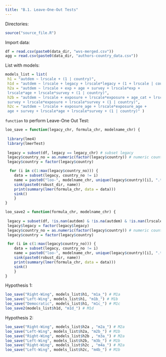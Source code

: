 ```yaml
---
title: "B.1. Leave-One-Out Tests"
---
```


Directories:
```r
source("source_file.R")
```

Import data:
```r
df = read.csv(paste0(data_dir, "wvs-merged.csv"))
agg = read.csv(paste0(data_dir, "authors-country_data.csv"))
```

List with models:
```r
models_list = list(
 h1 = "autdem ~ lrscale + (1 | country)",
 h1d = "autdem ~ lrscale + legacy + lrscale*legacy + (1 + lrscale | country)",
 h2a = "autdem ~ lrscale + exp + age + survey + lrscale*exp + 
 lrscale*age + lrscale*survey + (1 | country)",
 h2b = "autdem ~ lrscale + exposure + lrscale*exposure + age_cat + lrscale*age_cat + 
 survey + lrscale*exposure + lrscale*survey + (1 | country)",
 h2c = "autdem ~ lrscale + exposure_age + lrscale*exposure_age + 
 age + survey + lrscale*age + lrscale*survey + (1 | country)" )
```

`function` to perform Leave-One Out Test:
```r
loo_save = function(legacy_chr, formula_chr, modelname_chr) {
 
 library(lme4)
 library(lmerTest)
 
 legacy = subset(df, legacy == legacy_chr) # subset legacy
 legacy$country_no = as.numeric(factor(legacy$country)) # numeric country identifyer
 legacy$country = factor(legacy$country)

  for (i in c(1:max(legacy$country_no))) {
    data = subset(legacy, country_no != i)
    name = paste0("loo-", modelname_chr, unique(legacy$country)[i], ".txt")
    sink(paste0(robust_dir, name))
    print(summary(lmer(formula_chr, data = data)))
    sink()
    } 
}

loo_save2 = function(formula_chr, modelname_chr) {
 
 legacy = subset(df, !is.nan(autdem) & !is.na(autdem) & !is.nan(lrscale) & !is.na(lrscale)) # subset 
 legacy$legacy = factor(legacy$legacy)
 legacy$country_no = as.numeric(factor(legacy$country)) # numeric country identifyer
 legacy$country = factor(legacy$country)

 for (i in c(1:max(legacy$country_no))) {
    data = subset(legacy, country_no != i)
    name = paste0("loo-", modelname_chr, unique(legacy$country)[i], ".txt")
    sink(paste0(robust_dir, name))
    print(summary(lmer(formula_chr, data = data)))
    sink()
    } 
}
```

Hypothesis 1:
```r
loo_save("Right-Wing", models_list$h1, "m1a_") # M1a
loo_save("Left-Wing", models_list$h1, "m1b_") # M1b
loo_save("Democratic", models_list$h1, "m1c_") # M1c
loo_save2(models_list$h1d, "m1d_") # M1d
```

Hypothesis 2:
```r
loo_save("Right-Wing", models_list$h2a , "m2a_") # M2a
loo_save("Left-Wing", models_list$h2a, "m2b_") # M1b
loo_save("Right-Wing", models_list$h2b , "m3a_") # M2a
loo_save("Left-Wing", models_list$h2b, "m3b_") # M1b
loo_save("Right-Wing", models_list$h2c , "m4a_") # M2a
loo_save("Left-Wing", models_list$h2c, "m4b_") # M1b
```


